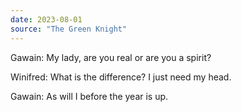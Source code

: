 ```yaml
---
date: 2023-08-01
source: "The Green Knight"
---
```


Gawain: My lady, are you real or are you a spirit?

Winifred: What is the difference? I just need my head.

Gawain: As will I before the year is up.
